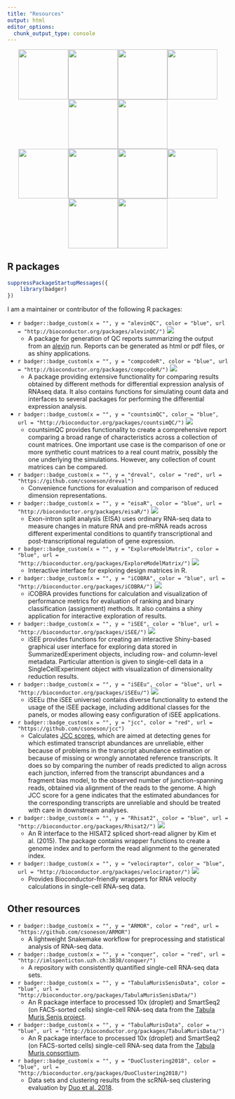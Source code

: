 ```yaml
---
title: "Resources"
output: html
editor_options: 
  chunk_output_type: console
---
```


<center>[![](stickers/alevinQC.png){width="3cm"}](https://bioconductor.org/packages/alevinQC/)[![](stickers/ARMOR.png){width="3cm"}](https://github.com/csoneson/ARMOR)[![](stickers/countsimQC.png){width="3cm"}](https://bioconductor.org/packages/countsimQC/)[![](stickers/einprot.png){width="3cm"}](https://github.com/fmicompbio/einprot)[![](stickers/eisaR.png){width="3cm"}](https://bioconductor.org/packages/eisaR/)[![](stickers/emm_logo.png){width="3cm"}](https://bioconductor.org/packages/ExploreModelMatrix/)</center>

<center>[![](stickers/iCOBRA.png){width="3cm"}](https://bioconductor.org/packages/iCOBRA/)[![](stickers/iSEE.png){width="3cm"}](https://bioconductor.org/packages/iSEE/)[![](stickers/iSEEu.png){width="3cm"}](https://bioconductor.org/packages/iSEEu/)[![](stickers/mutscan.png){width="3cm"}](https://github.com/fmicompbio/mutscan)[![](stickers/sketchR.png){width="3cm"}](https://github.com/csoneson/sketchR)[![](stickers/velociraptor_sticker.png){width="3cm"}](https://bioconductor.org/packages/velociraptor/)</center>

## R packages

```r
suppressPackageStartupMessages({
    library(badger)
})
```

I am a maintainer or contributor of the following R packages:

-   `r badger::badge_custom(x = "", y = "alevinQC", color = "blue", url = "http://bioconductor.org/packages/alevinQC/")` <img src="https://bioconductor.org/shields/years-in-bioc/alevinQC.svg"/>
    -   A package for generation of QC reports summarizing the output from an [alevin](https://salmon.readthedocs.io/en/latest/alevin.html) run. Reports can be generated as html or pdf files, or as shiny applications.
-   `r badger::badge_custom(x = "", y = "compcodeR", color = "blue", url = "http://bioconductor.org/packages/compcodeR/")` <img src="https://bioconductor.org/shields/years-in-bioc/compcodeR.svg"/>
    -   A package providing extensive functionality for comparing results obtained by different methods for differential expression analysis of RNAseq data. It also contains functions for simulating count data and interfaces to several packages for performing the differential expression analysis.
-   `r badger::badge_custom(x = "", y = "countsimQC", color = "blue", url = "http://bioconductor.org/packages/countsimQC/")` <img src="https://bioconductor.org/shields/years-in-bioc/countsimQC.svg"/>
    -   countsimQC provides functionality to create a comprehensive report comparing a broad range of characteristics across a collection of count matrices. One important use case is the comparison of one or more synthetic count matrices to a real count matrix, possibly the one underlying the simulations. However, any collection of count matrices can be compared.
-   `r badger::badge_custom(x = "", y = "dreval", color = "red", url = "https://github.com/csoneson/dreval")`
    -   Convenience functions for evaluation and comparison of reduced dimension representations.
-   `r badger::badge_custom(x = "", y = "eisaR", color = "blue", url = "http://bioconductor.org/packages/eisaR/")` <img src="https://bioconductor.org/shields/years-in-bioc/eisaR.svg"/>
    -   Exon-intron split analysis (EISA) uses ordinary RNA-seq data to measure changes in mature RNA and pre-mRNA reads across different experimental conditions to quantify transcriptional and post-transcriptional regulation of gene expression.
-   `r badger::badge_custom(x = "", y = "ExploreModelMatrix", color = "blue", url = "http://bioconductor.org/packages/ExploreModelMatrix/")` <img src="https://bioconductor.org/shields/years-in-bioc/ExploreModelMatrix.svg"/>
    -   Interactive interface for exploring design matrices in R.
-   `r badger::badge_custom(x = "", y = "iCOBRA", color = "blue", url = "http://bioconductor.org/packages/iCOBRA/")` <img src="https://bioconductor.org/shields/years-in-bioc/iCOBRA.svg"/>
    -   iCOBRA provides functions for calculation and visualization of performance metrics for evaluation of ranking and binary classification (assignment) methods. It also contains a shiny application for interactive exploration of results.
-   `r badger::badge_custom(x = "", y = "iSEE", color = "blue", url = "http://bioconductor.org/packages/iSEE/")` <img src="https://bioconductor.org/shields/years-in-bioc/iSEE.svg"/>
    -   iSEE provides functions for creating an interactive Shiny-based graphical user interface for exploring data stored in SummarizedExperiment objects, including row- and column-level metadata. Particular attention is given to single-cell data in a SingleCellExperiment object with visualization of dimensionality reduction results.
-   `r badger::badge_custom(x = "", y = "iSEEu", color = "blue", url = "http://bioconductor.org/packages/iSEEu/")` <img src="https://bioconductor.org/shields/years-in-bioc/iSEEu.svg"/>
    -   iSEEu (the iSEE universe) contains diverse functionality to extend the usage of the iSEE package, including additional classes for the panels, or modes allowing easy configuration of iSEE applications.
-   `r badger::badge_custom(x = "", y = "jcc", color = "red", url = "https://github.com/csoneson/jcc")`
    -   Calculates [JCC scores](http://www.life-science-alliance.org/content/2/1/e201800175.abstract), which are aimed at detecting genes for which estimated transcript abundances are unreliable, either because of problems in the transcript abundance estimation or because of missing or wrongly annotated reference transcripts. It does so by comparing the number of reads predicted to align across each junction, inferred from the transcript abundances and a fragment bias model, to the observed number of junction-spanning reads, obtained via alignment of the reads to the genome. A high JCC score for a gene indicates that the estimated abundances for the corresponding transcripts are unreliable and should be treated with care in downstream analyses.
-   `r badger::badge_custom(x = "", y = "Rhisat2", color = "blue", url = "http://bioconductor.org/packages/Rhisat2/")` <img src="https://bioconductor.org/shields/years-in-bioc/Rhisat2.svg"/>
    -   An R interface to the HISAT2 spliced short-read aligner by Kim et al. (2015). The package contains wrapper functions to create a genome index and to perform the read alignment to the generated index.
-   `r badger::badge_custom(x = "", y = "velociraptor", color = "blue", url = "http://bioconductor.org/packages/velociraptor/")` <img src="https://bioconductor.org/shields/years-in-bioc/velociraptor.svg"/>
    -   Provides Bioconductor-friendly wrappers for RNA velocity calculations in single-cell RNA-seq data.

## Other resources

-   `r badger::badge_custom(x = "", y = "ARMOR", color = "red", url = "https://github.com/csoneson/ARMOR")`
    -   A lightweight Snakemake workflow for preprocessing and statistical analysis of RNA-seq data.
-   `r badger::badge_custom(x = "", y = "conquer", color = "red", url = "http://imlspenticton.uzh.ch:3838/conquer/")`
    -   A repository with consistently quantified single-cell RNA-seq data sets.
-   `r badger::badge_custom(x = "", y = "TabulaMurisSenisData", color = "blue", url = "http://bioconductor.org/packages/TabulaMurisSenisData/")`
    -   An R package interface to processed 10x (droplet) and SmartSeq2 (on FACS-sorted cells) single-cell RNA-seq data from the [Tabula Muris Senis project](https://tabula-muris-senis.ds.czbiohub.org/).
-   `r badger::badge_custom(x = "", y = "TabulaMurisData", color = "blue", url = "http://bioconductor.org/packages/TabulaMurisData/")`
    -   An R package interface to processed 10x (droplet) and SmartSeq2 (on FACS-sorted cells) single-cell RNA-seq data from the [Tabula Muris consortium](http://tabula-muris.ds.czbiohub.org/).
-   `r badger::badge_custom(x = "", y = "DuoClustering2018", color = "blue", url = "http://bioconductor.org/packages/DuoClustering2018/")`
    -   Data sets and clustering results from the scRNA-seq clustering evaluation by [Duo et al. 2018](https://f1000research.com/articles/7-1141/v2).
